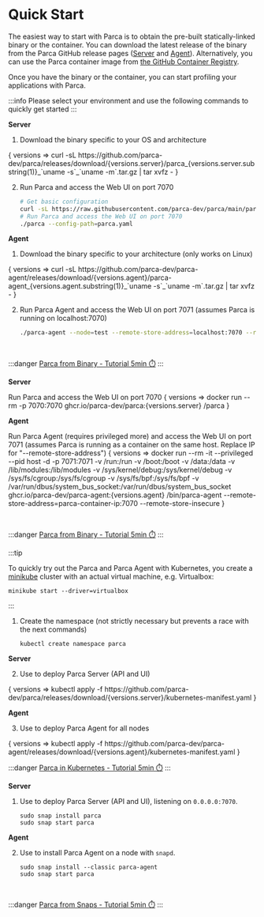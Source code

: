 # Quick Start

The easiest way to start with Parca is to obtain the pre-built statically-linked binary or the container.
You can download the latest release of the binary from the Parca GitHub release pages ([Server](https://github.com/parca-dev/parca/releases) and [Agent](https://github.com/parca-dev/parca-agent/releases)).
Alternatively, you can use the Parca container image from [the GitHub Container Registry](https://github.com/orgs/parca-dev/packages).

Once you have the binary or the container, you can start profiling your applications with Parca.

:::info Please select your environment and use the following commands to quickly get started
:::



<Tabs groupId="environment" queryString>
<TabItem value="binary" label="Binary" default>

**Server**

1. Download the binary specific to your OS and architecture
<WithVersions language="bash">
    { versions =>
        <CodeBlock className="language-bash">
        curl -sL https://github.com/parca-dev/parca/releases/download/{versions.server}/parca_{versions.server.substring(1)}_`uname -s`_`uname -m`.tar.gz | tar xvfz -
        </CodeBlock>
    }
</WithVersions>

2. Run Parca and access the Web UI on port 7070
    ```bash
    # Get basic configuration
    curl -sL https://raw.githubusercontent.com/parca-dev/parca/main/parca.yaml > parca.yaml
    # Run Parca and access the Web UI on port 7070
    ./parca --config-path=parca.yaml
    ```

**Agent**

1. Download the binary specific to your architecture (only works on Linux)
<WithVersions language="bash">
    { versions =>
        <CodeBlock className="language-bash">
        curl -sL https://github.com/parca-dev/parca-agent/releases/download/{versions.agent}/parca-agent_{versions.agent.substring(1)}_`uname -s`_`uname -m`.tar.gz | tar xvfz -
        </CodeBlock>
    }
</WithVersions>

2. Run Parca Agent and access the Web UI on port 7071 (assumes Parca is running on localhost:7070)
    ```bash
    ./parca-agent --node=test --remote-store-address=localhost:7070 --remote-store-insecure
    ```

<br />

:::danger [Parca from Binary - Tutorial 5min ⏱️](/docs/binary)
:::
</TabItem>
<TabItem value="container" label="Container">

**Server**

Run Parca and access the Web UI on port 7070
<WithVersions language="bash">
    { versions =>
        <CodeBlock className="language-bash">
        docker run --rm -p 7070:7070 ghcr.io/parca-dev/parca:{versions.server} /parca
        </CodeBlock>
    }
</WithVersions>

**Agent**

Run Parca Agent (requires privileged more) and access the Web UI on port 7071 (assumes Parca is running as a container on the same host. Replace IP for "--remote-store-address")
<WithVersions language="bash">
    { versions =>
        <CodeBlock className="language-bash">
        docker run --rm -it --privileged --pid host -d -p 7071:7071 -v /run:/run -v /boot:/boot -v /data:/data -v /lib/modules:/lib/modules -v /sys/kernel/debug:/sys/kernel/debug -v /sys/fs/cgroup:/sys/fs/cgroup -v /sys/fs/bpf:/sys/fs/bpf -v /var/run/dbus/system_bus_socket:/var/run/dbus/system_bus_socket ghcr.io/parca-dev/parca-agent:{versions.agent} /bin/parca-agent  --remote-store-address=parca-container-ip:7070 --remote-store-insecure
        </CodeBlock>
    }
</WithVersions>

<br />

:::danger [Parca from Binary - Tutorial 5min ⏱️](/docs/binary)
:::

</TabItem>
<TabItem value="kubernetes" label="Kubernetes">

:::tip

To quickly try out the Parca and Parca Agent with Kubernetes, you create a [minikube](https://minikube.sigs.k8s.io/docs/) cluster with an actual virtual machine, e.g. Virtualbox:

```shell
minikube start --driver=virtualbox
```
:::

1. Create the namespace (not strictly necessary but prevents a race with the next commands)
    ```
    kubectl create namespace parca
    ```

**Server**

2. Use to deploy Parca Server (API and UI)
<WithVersions language="bash">
    { versions =>
        <CodeBlock className="language-bash">
        kubectl apply -f https://github.com/parca-dev/parca/releases/download/{versions.server}/kubernetes-manifest.yaml
        </CodeBlock>
    }
</WithVersions>

**Agent**

3. Use to deploy Parca Agent for all nodes
<WithVersions language="bash">
    { versions =>
        <CodeBlock className="language-bash">
        kubectl apply -f https://github.com/parca-dev/parca-agent/releases/download/{versions.agent}/kubernetes-manifest.yaml
        </CodeBlock>
    }
</WithVersions>
<br />

:::danger [Parca in Kubernetes - Tutorial 5min ⏱️](/docs/kubernetes)
:::
</TabItem>
<TabItem value="snaps" label="Snaps">

**Server**

1. Use to deploy Parca Server (API and UI), listening on `0.0.0.0:7070`.
    
    ```
    sudo snap install parca
    sudo snap start parca
    ```

**Agent**

2. Use to install Parca Agent on a node with `snapd`.

    ```
    sudo snap install --classic parca-agent
    sudo snap start parca
    ```

<br />

:::danger [Parca from Snaps - Tutorial 5min ⏱️](/docs/agent-server-snap-services)
:::

</TabItem>
</Tabs>
